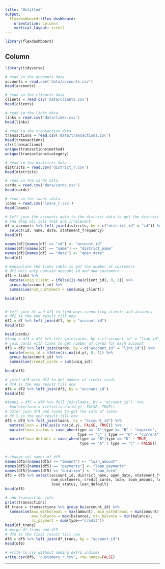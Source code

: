 ```yaml
---
title: "Untitled"
output: 
  flexdashboard::flex_dashboard:
    orientation: columns
    vertical_layout: scroll
---
```


```r
library(flexdashboard)
```

Column {data-width=650}
-----------------------------------------------------------------------



```r
library(tidyverse)

# read in the accounts data
accounts = read.csv('data/accounts.csv')
head(accounts)

# read in the cliencts data
clients = read.csv('data/clients.csv')
head(clients)

# read in the links data
links = read.csv('data/links.csv')
head(links)

# read in the transaction data
transactions = read.csv('data/transactions.csv')
head(transactions)
str(transactions)
unique(transactions$method)
unique(transactions$category)

# read in the districts data
districts = read.csv('district_r.csv')
head(districts)

# read in the cards data
cards = read.csv('data/cards.csv')
head(cards)

# read in the loans sdata
loans = read.csv('loans_r.csv')
head(loans)

# left join the accounts data to the district data to get the district name
# and drop all cols that are irrelevant
df = accounts %>% left_join(districts, by = c("district_id" = "id")) %>%
  select(id, name, date, statement_frequency) 
head(df)

names(df)[names(df) == "id"] <- "account_id"
names(df)[names(df) == "name"] <- "district_name"
names(df)[names(df) == "date"] <- "open_date"
head(df)

# manipulate the links table to get the number of customers
# df1 will only contain account id and num customers
df1 = links %>% 
  mutate(uniq_client = ifelse(is.na(client_id), 0, 1)) %>%
  group_by(account_id) %>%
  summarise(num_customers = sum(uniq_client))
  
head(df1)


# left join df and df1 to find ways connecting clients and accounts
# df2 is the end result till now
df2 = df %>% left_join(df1, by = "account_id")
head(df2)

head(cards)
#temp = df3 = df2 %>% left_join(cards, by = c("account_id" = "link_id"))
# join cards with links to get number of cards for each account
df3 = df2 %>% left_join(cards, by = c("account_id" = "link_id")) %>%
  mutate(uniq_id = ifelse(is.na(id.y), 0, 1)) %>%
  group_by(account_id) %>%
  summarise(credit_cards = sum(uniq_id))
  
head(df3)

# joint df3 with df2 to get number of credit cards
# df4 is the end result till now
df4 = df2 %>% left_join(df3, by = "account_id")
head(df4)

#temp1 = df5 = df4 %>% full_join(loans, by = "account_id")  %>%
  #mutate(loan = ifelse(is.na(id.y), FALSE, TRUE))
# outer join df4 and loans to get the info of loans
# df 5 is the end result till now
df5 = df4 %>% full_join(loans, by = "account_id") %>%
  mutate(loan = ifelse(is.na(id.y), FALSE, TRUE)) %>% 
  mutate(loan_status = case_when(type == "A"|type == "B" ~ "expired",
                                 type == "C" | type == "D" ~ "current")) %>%
  mutate(loan_default = case_when(type == "B"|type == "D" ~ TRUE,
                                  type == "A" | type == "C" ~ FALSE)) 
  

# change col names of df5
names(df5)[names(df5) == "amount"] <- "loan_amount"
names(df5)[names(df5) == "payments"] <- "loan_payments"
names(df5)[names(df5) == "duration"] <- "loan_term"
df5 = df5 %>% select(account_id, district_name, open_date, statement_frequency, 
                     num_customers, credit_cards, loan, loan_amount, loan_payments, loan_term,
                     loan_status, loan_default)
head(df5)

# add transaction info
print(transactions)
df_trans = transactions %>% group_by(account_id) %>% 
  summarise(max_withdrawal = max(amount), min_withdrawal = min(amount),
            max_balance = max(balance), min_balance = min(balance),
            cc_payment = sum(type=="credit"))
head(df_trans)
# merge df_trans and df5
# df6 is the final result till now
df6 = df5 %>% left_join(df_trans, by = "account_id")
head(df6)

# write to csv without adding extra indices
write.csv(df6, 'customers_r.csv', row.names=FALSE)

```

-----------------------------------------------------------------------
